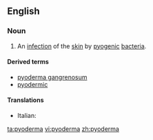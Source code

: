 ==English==

===Noun===
{{en-noun|s|pyodermata}}

# {{context|medicine|lang=en}} An [[infection]] of the [[skin]] by [[pyogenic]] [[bacteria]].

====Derived terms====
*[[pyoderma gangrenosum]]
*[[pyodermic]]

====Translations====
{{trans-top|infection of the skin}}
* Italian: {{t|it|pioderma}}
{{trans-mid}}
{{trans-bottom}}

[[ta:pyoderma]]
[[vi:pyoderma]]
[[zh:pyoderma]]